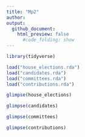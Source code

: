```yaml
---
title: "Mp2"
author:
output:
  github_document:
    html_preview: false
      #code_folding: show
---
```


```r
library(tidyverse)
```

```r
load("house_elections.rda")
load("candidates.rda")
load("committees.rda")
load("contributions.rda")
```

```r
glimpse(house_elections)
```

```r
glimpse(candidates)
```

```r
glimpse(committees)
```

```r
glimpse(contributions)
```